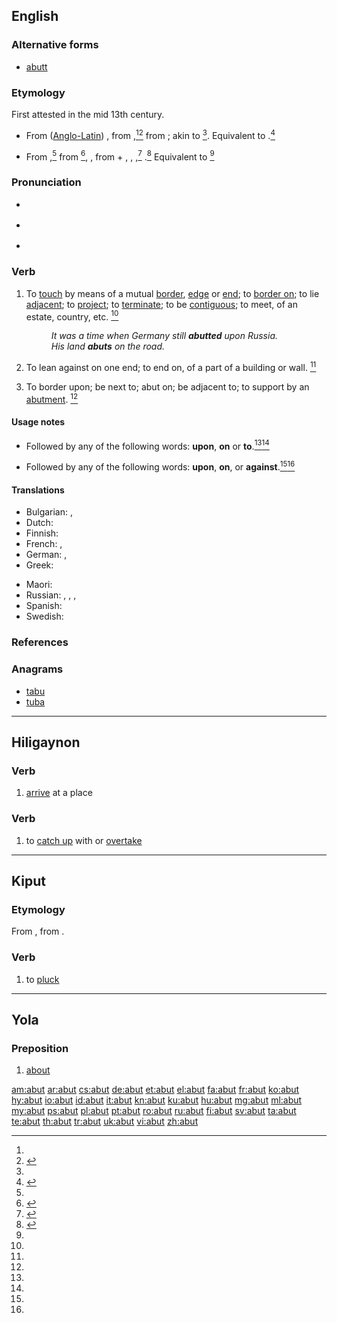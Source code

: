 ==English==

===Alternative forms===
* [[abutt]]

===Etymology===
First attested in the mid 13th century.

* {{sense|of an estate}} From {{etyl|ML.|en}} ([[Anglo-Latin]]) {{term|abuttare|lang=la}}, from {{term|abuter||to touch at one end, to come to an end, aim, reach|lang=frm}},<ref name=WI3/><ref name=RHD>{{R:RHCD|page=7}}</ref> from {{term|but||end, aim, purpose|lang=fro}}; akin to {{etyl|non|en}} {{term|butr||piece of wood|lang=non}}<ref name=WI3/>. Equivalent to {{prefix|a|butt|t1=to|t2=boundary mark}}.<ref name=SOED>{{R:SOED5|page=11}}</ref>

* {{sense|of part of a building}} From {{etyl|enm|en}} {{term|abutten|lang=enm}},<ref name=AHD/> from {{etyl|fro|en}} {{term|aboter||to touch at one end, border on|lang=fro}}<ref name=WI3>{{R:MW3 1976|page=8}}</ref>{{term|abouter||to join end to end|lang=fro}}, {{term|abuter||to buttress, to put an end to|lang=fro}}, from {{term|a-||towards|lang=fro}} + {{term|bout||end|lang=fro}}, {{term|boter|lang=fro}}, {{term|bouter||to strike|lang=fro}},<ref name=OCD>{{R:OCD2|page=5}}</ref> {{term|buter||to strike, finish|lang=fro}}.<ref name=AHD>{{R:American Heritage 1971|page=6}}</ref> Equivalent to {{prefix|a|butt|t1=towards, change to|t2=push}}<ref name=SOED/>

===Pronunciation===
* {{a|RP}} {{IPA|/əˈbʌt/}}
* {{a|US}} {{IPA|/əˈbʌt/}}
* {{rhymes|ʌt}}

===Verb===
{{en-verb|abut|t|ing}}

# {{context|intransitive|lang=en}} To [[touch]] by means of a mutual [[border]], [[edge]] or [[end]]; to [[border on]]; to lie [[adjacent]]; to [[project]]; to [[terminate]]; to be [[contiguous]]; to meet, of an estate, country, etc. {{defdate|First attested around 1350 to 1470.}}<ref name=SOED/>
#: ''It was a time when Germany still '''abutted''' upon Russia.''
#: ''His land '''abuts''' on the road.''
# {{context|intransitive|lang=en}} To lean against on one end; to end on, of a part of a building or wall. {{defdate|First attested in the late 16<sup>th</sup> century.}}<ref name=SOED/>
# {{context|transitive|lang=en}} To border upon; be next to; abut on; be adjacent to; to support by an [[abutment]]. {{defdate|First attested in the mid 19<sup>th</sup> century.}}<ref name=SOED/>

====Usage notes====
* {{sense|estate or country}} Followed by any of the following words: '''upon''', '''on''' or {{qualifier|obsolete}} '''to'''.<ref name=WI3/><ref name=SOED/>
* {{sense|building}} Followed by any of the following words: '''upon''', '''on''', or '''against'''.<ref name=WI3/><ref name=SOED/>

====Translations====
{{trans-top|to border on}}
* Bulgarian: {{t+|bg|гранича}}, {{t|bg|опирам се о}}
* Dutch: {{t+|nl|grenzen}}
* Finnish: {{t|fi|rajoittua}}
* French: {{t+|fr|aboutir}}, {{t+|fr|abouter}}
* German: {{t+|de|grenzen}}, {{t+|de|angrenzen}}
* Greek: {{t+|el|εδράζομαι|sc=Grek}}
{{trans-mid}}
* Maori: {{t|mi|kāpīpiti}}
* Russian: {{t+|ru|грани́чить|impf|tr=graníčit'}}, {{t+|ru|примыка́ть|impf|tr=primykát'}}, {{t+|ru|прилега́ть|impf|tr=prilegát'}}, {{t+|ru|упира́ться|impf|tr=upirát'sja}}
* Spanish: {{t+|es|bordear}}
* Swedish: {{t|sv|gränsa till}}
{{trans-bottom}}

===References===
<references/>

===Anagrams===
* [[tabu#English|tabu]]
* [[tuba#English|tuba]]

----

==Hiligaynon==

===Verb===
{{hil-verb|abút|freq=abut-abut|freq-stress=abút-abút}}

# [[arrive]] at a place

===Verb===
{{hil-verb|ábut|freq=abut-abut|freq-stress=abút-ábut}}

# to [[catch up]] with or [[overtake]]

----

==Kiput==

===Etymology===
From {{etyl|poz-swa-pro|kyi}} {{term/t|poz-swa-pro|*rabut}}, from {{etyl|poz-pro|kyi}} {{term/t|poz-pro|*rabut}}.

===Verb===
{{head|kyi|verb}}

# to [[pluck]]

----

==Yola==

===Preposition===
{{head|yol|preposition}}

# [[about]]

[[am:abut]]
[[ar:abut]]
[[cs:abut]]
[[de:abut]]
[[et:abut]]
[[el:abut]]
[[fa:abut]]
[[fr:abut]]
[[ko:abut]]
[[hy:abut]]
[[io:abut]]
[[id:abut]]
[[it:abut]]
[[kn:abut]]
[[ku:abut]]
[[hu:abut]]
[[mg:abut]]
[[ml:abut]]
[[my:abut]]
[[ps:abut]]
[[pl:abut]]
[[pt:abut]]
[[ro:abut]]
[[ru:abut]]
[[fi:abut]]
[[sv:abut]]
[[ta:abut]]
[[te:abut]]
[[th:abut]]
[[tr:abut]]
[[uk:abut]]
[[vi:abut]]
[[zh:abut]]
